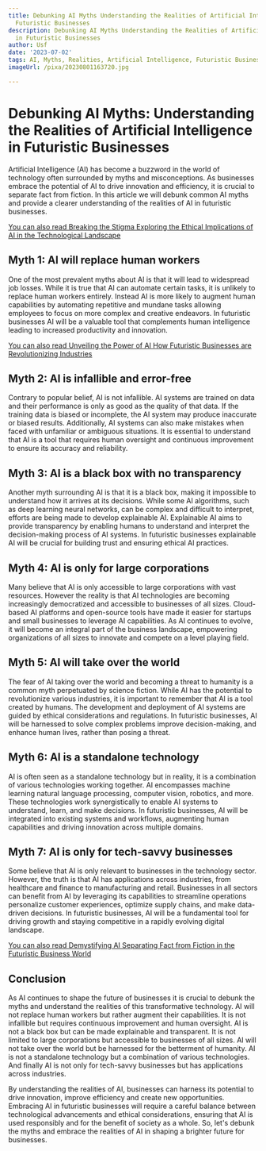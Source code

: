 ```yaml
---
title: Debunking AI Myths Understanding the Realities of Artificial Intelligence in
  Futuristic Businesses
description: Debunking AI Myths Understanding the Realities of Artificial Intelligence
  in Futuristic Businesses
author: Usf
date: '2023-07-02'
tags: AI, Myths, Realities, Artificial Intelligence, Futuristic Businesses
imageUrl: /pixa/20230801163720.jpg

---
```

# Debunking AI Myths: Understanding the Realities of Artificial Intelligence in  Futuristic Businesses

Artificial Intelligence (AI) has  become  a buzzword in the world of technology often surrounded by myths and misconceptions. As businesses embrace  the potential of AI to drive innovation and efficiency, it  is crucial to separate fact from fiction. In this article we will debunk common AI myths and provide a clearer understanding of the realities of AI in futuristic businesses.

[You can also read Breaking the Stigma Exploring the Ethical Implications of AI in the Technological Landscape](Breaking%20the%20Stigma%20Exploring%20the%20Ethical%20Implications%20of%20AI%20in%20the%20Technological%20Landscape)


## Myth 1: AI will replace human workers

One of  the most prevalent myths about AI is that it will lead to widespread  job losses.  While it  is true that AI  can automate certain tasks, it is unlikely to replace human workers entirely.  Instead AI is more likely  to augment human capabilities by automating repetitive and mundane tasks allowing employees to focus  on  more complex and creative endeavors. In futuristic businesses AI will be a valuable tool that complements human intelligence leading to  increased productivity and innovation.

[You can  also read Unveiling the Power of AI How  Futuristic Businesses are Revolutionizing  Industries](Unveiling%20the%20Power%20of%20AI%20How%20Futuristic%20Businesses%20are%20Revolutionizing%20Industries)


##  Myth  2: AI  is  infallible and  error-free

Contrary to popular belief, AI is not infallible. AI systems are trained on data  and their performance is only as good as  the quality of that  data. If the training data is biased or incomplete, the AI system may produce inaccurate or biased results. Additionally, AI systems can also make mistakes  when faced with unfamiliar or ambiguous situations. It is essential to understand that AI is a tool that  requires human oversight  and continuous improvement to ensure its accuracy and reliability.

## Myth 3: AI is a black box with no  transparency

Another  myth  surrounding  AI is that it is a black box, making it impossible  to understand how it arrives at its decisions. While some AI algorithms, such as deep learning neural  networks, can be complex and difficult to interpret, efforts are being made to develop explainable AI.  Explainable AI aims to provide transparency by enabling humans to  understand and interpret the decision-making process of AI systems. In futuristic businesses explainable  AI will  be crucial for building trust and ensuring ethical  AI practices.

## Myth 4: AI is only for large corporations

Many believe  that AI is  only accessible  to large corporations  with vast resources. However the reality  is that AI technologies are becoming increasingly democratized and accessible to businesses of all sizes. Cloud-based AI platforms and open-source tools have made it easier for startups and small businesses to leverage AI capabilities. As AI continues to  evolve, it  will  become an integral part of the business landscape, empowering organizations  of all sizes to innovate and compete on a level playing field.

##  Myth 5:  AI will take over the world

The  fear of AI taking over the  world and becoming a  threat to humanity is  a common myth perpetuated by science fiction. While AI has the  potential to revolutionize various industries, it is important to remember that AI is a tool created by humans. The development and deployment  of AI systems are guided  by ethical considerations and regulations.  In futuristic businesses, AI will be harnessed  to solve complex problems improve decision-making, and enhance human lives, rather than posing a threat.

## Myth 6: AI is a standalone technology

AI is often  seen as a standalone technology  but in reality, it is a combination of various technologies working together. AI encompasses machine learning natural language processing, computer vision, robotics, and more. These technologies work  synergistically to enable AI systems  to understand, learn,  and make decisions. In futuristic businesses, AI will be integrated into existing systems and workflows,  augmenting human capabilities and driving innovation across multiple domains.

## Myth 7: AI is only for tech-savvy businesses

Some believe that AI is only relevant to businesses in the technology sector. However, the truth is that AI has applications across industries, from healthcare and finance to manufacturing  and retail. Businesses in all sectors can benefit  from AI  by leveraging its capabilities to  streamline operations personalize customer experiences, optimize supply chains, and make data-driven decisions. In futuristic businesses, AI will be a fundamental tool for driving  growth  and staying competitive in a rapidly evolving digital landscape.

[You can also read Demystifying  AI Separating Fact from Fiction in the Futuristic Business World](Demystifying%20AI%20Separating%20Fact%20from%20Fiction%20in%20the%20Futuristic%20Business%20World)


##  Conclusion

As AI continues  to  shape the future of  businesses  it is crucial to debunk the myths and understand the realities of this transformative technology. AI will  not replace human workers but rather augment their capabilities. It is not infallible but requires continuous improvement and human oversight. AI is not  a black box but can be made explainable and transparent. It is not limited to large corporations but accessible  to businesses of all sizes. AI will not take over  the world but be harnessed for the betterment of humanity. AI is not  a standalone technology but a combination of various technologies. And finally AI is  not only for  tech-savvy  businesses but has applications across industries.

By understanding  the realities  of AI, businesses can harness its potential to drive innovation, improve efficiency and create new opportunities. Embracing AI in futuristic businesses will require a  careful balance between technological advancements and ethical considerations, ensuring that AI is used responsibly and for the benefit of society as a whole. So, let's debunk the myths and embrace the realities of AI in shaping a brighter future for businesses.